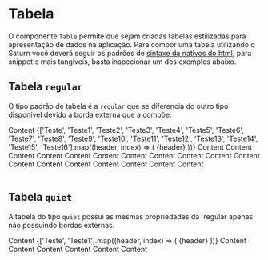 

<Meta title='Data Display/Table' />

# Tabela

O componente `Table` permite que sejam criadas tabelas estilizadas para apresentação de dados na aplicação. Para compor uma tabela utilizando o Saturn você deverá seguir os padrões de [sintaxe da nativos do html](https://developer.mozilla.org/pt-BR/docs/Web/HTML/Element/table), para snippet's mais tangiveis, basta inspecionar um dos exemplos abaixo.

## Tabela `regular`
O tipo padrão de tabela é a `regular` que se diferencia do outro tipo disponível devido a borda externa que a compõe.

<Canvas>
  <Story
    name='Regular'
    parameters={{
      design: {
        type: 'figma',
        url: 'https://www.figma.com/file/O3bKxIcsj2rc1FNIRclJyT/Saturn-System?node-id=484%3A8489'
      }
    }}
  >
    <ThemeProvider>
      <Table type='regular'>
        <TableContent as='thead'>
          <TableData>
            <Checkbox />
            <Typography fontWeight={1} fontSize={3} lineHeight={3}>
              Content
            </Typography>
          </TableData>
          {['Teste', 'Teste1', 'Teste2', 'Teste3', 'Teste4', 'Teste5', 'Teste6', 'Teste7', 'Teste8', 'Teste9', 'Teste10', 'Teste11', 'Teste12', 'Teste13', 'Teste14', 'Teste15', 'Teste16'].map((header, index) => (
            <TableData key={index}  fontWeight={1} fontSize={3} lineHeight={3}>
              {header}
            </TableData>
          ))}
        </TableContent>
        <TableContent>
          <TableRow>
            <TableData>
              <Checkbox />
              Content
            </TableData>
            <TableData>
              Content
            </TableData>
            <TableData>
              Content
            </TableData>
            <TableData>
              Content
            </TableData>
            <TableData>
              Content
            </TableData>
            <TableData>
              Content
            </TableData>
            <TableData>
              Content
            </TableData>
            <TableData>
              Content
            </TableData>
            <TableData>
              Content
            </TableData>
            <TableData>
              Content
            </TableData>
            <TableData>
              Content
            </TableData>
            <TableData>
              Content
            </TableData>
            <TableData>
              Content
            </TableData>
            <TableData>
              Content
            </TableData>
            <TableData>
              Content
            </TableData>
            <TableData>
              Content
            </TableData>
            <TableData>
              Content
            </TableData>
            <TableData>
              Content
            </TableData>
          </TableRow>
        </TableContent>
      </Table>
    </ThemeProvider>
  </Story>
</Canvas>

## Tabela `quiet`

A tabela do tipo `quiet` possui as mesmas propriedades da `regular apenas não possuindo bordas externas.

<Canvas>
  <Story
    name='Quiet'
    parameters={{
      design: {
        type: 'figma',
        url: 'https://www.figma.com/file/O3bKxIcsj2rc1FNIRclJyT/Saturn-System?node-id=484%3A8489'
      }
    }}
  >
    <ThemeProvider>
      <Table type='quiet'>
        <TableContent as='thead'>
          <TableData>
            <Checkbox />
            <Typography fontWeight={1} fontSize={3} lineHeight={3}>
              Content
            </Typography>
          </TableData>
          {['Teste', 'Teste1'].map((header, index) => (
            <TableData key={index}>
              <Typography fontWeight={1} fontSize={3} lineHeight={3}>
                {header}
              </Typography>
            </TableData>
          ))}
        </TableContent>
        <TableContent>
          <TableRow>
            <TableData>
              <Checkbox />
              Content
            </TableData>
            <TableData>
              Content
            </TableData>
            <TableData>
              Content
            </TableData>
          </TableRow>
          <TableRow>
            <TableData>
              Content
            </TableData>
            <TableData>
              Content
            </TableData>
            <TableData>
              <Tag color='primary'>Content</Tag>
            </TableData>
          </TableRow>
        </TableContent>
      </Table>
    </ThemeProvider>
  </Story>
</Canvas>


<ArgsTable of={Table} />
